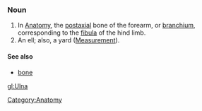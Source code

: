 ===Noun=== 
# In [[Anatomy]], the [[postaxial]] bone of the forearm, or [[branchium]], corresponding to the [[fibula]] of the hind limb.
# An ell; also, a yard ([[Measurement]]).

====See also====
*[[bone]]

[[Category:Anatomy]]

[[gl:Ulna]]